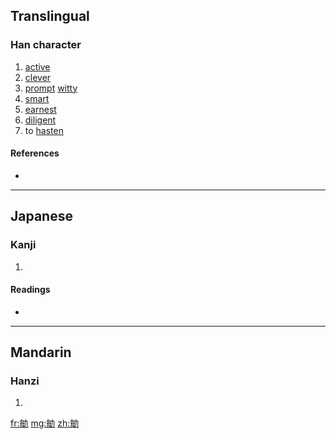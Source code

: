 ==Translingual==

===Han character===
{{Han char|rn=19|rad=力|as=07|sn=9|four=|canj=人卜大尸 (OYKS), X人卜大尸 (XOYKS)}}

# [[active]]
# [[clever]]
# [[prompt]] [[witty]]
# [[smart]]
# [[earnest]]
# [[diligent]]
# to [[hasten]]

====References====
* {{Han ref|kx=0147.280|dkj=02353|dj=0332.100|hdz=10371.080|uh=52C4|ud=21188}}

----

==Japanese==

===Kanji===
{{ja-kanji|grade=|rs=力07}}

# {{defn|Japanese}}

====Readings====
* {{ja-readings|on=[[びん]] (bin)|kun=[[さとい]] (satoi)}}

----

==Mandarin==

===Hanzi===
{{cmn-hanzi|pin=[[mǐn]] ([[min3]])|wg=min<sup>3</sup>}}

# {{defn|Mandarin}}

[[fr:勄]]
[[mg:勄]]
[[zh:勄]]